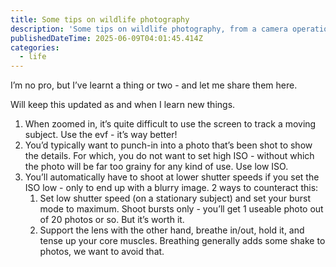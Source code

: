 ```yaml
---
title: Some tips on wildlife photography
description: 'Some tips on wildlife photography, from a camera operation perspective '
publishedDateTime: 2025-06-09T04:01:45.414Z
categories:
  - life
---
```


I’m no pro, but I’ve learnt a thing or two - and let me share them here.

Will keep this updated as and when I learn new things.

1. When zoomed in, it’s quite difficult to use the screen to track a moving subject. Use the evf - it’s way better!
2. You’d typically want to punch-in into a photo that’s been shot to show the details. For which, you do not want to set high ISO - without which the photo will be far too grainy for any kind of use. Use low ISO.
3. You’ll automatically have to shoot at lower shutter speeds if you set the ISO low  - only to end up with a blurry image. 2 ways to counteract this:
   1. Set low shutter speed (on a stationary subject) and set your burst mode to maximum. Shoot bursts only - you’ll get 1 useable photo out of 20 photos or so. But it’s worth it.
   2. Support the lens with the other hand, breathe in/out, hold it, and tense up your core muscles. Breathing generally adds some shake to photos, we want to avoid that.
